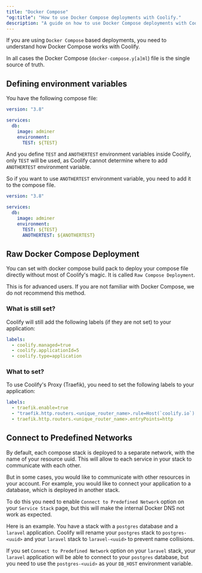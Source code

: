 ```yaml
---
title: "Docker Compose"
"og:title": "How to use Docker Compose deployments with Coolify."
description: "A guide on how to use Docker Compose deployments with Coolify."
---
```


If you are using `Docker Compose` based deployments, you need to understand how Docker Compose works with Coolify.

In all cases the Docker Compose (`docker-compose.y[a]ml`) file is the single source of truth.

## Defining environment variables

You have the following compose file:

```yaml
version: "3.8"

services:
  db:
    image: adminer
    environment:
      TEST: ${TEST}
```

And you define `TEST` and `ANOTHERTEST` environment variables inside Coolify, only `TEST` will be used, as Coolify cannot determine where to add `ANOTHERTEST` environment variable.

So if you want to use `ANOTHERTEST` environment variable, you need to add it to the compose file.

```yaml
version: "3.8"

services:
  db:
    image: adminer
    environment:
      TEST: ${TEST}
      ANOTHERTEST: ${ANOTHERTEST}
```

## Raw Docker Compose Deployment

You can set with docker compose build pack to deploy your compose file directly without most of Coolify's magic. It is called `Raw Compose Deployment`.


  This is for advanced users. If you are not familiar with Docker Compose, we do
  not recommend this method.


### What is still set?

Coolify will still add the following labels (if they are not set) to your application:

```yaml
labels:
  - coolify.managed=true
  - coolify.applicationId=5
  - coolify.type=application
```

### What to set?

To use Coolify's Proxy (Traefik), you need to set the following labels to your application:

```yaml
labels:
  - traefik.enable=true
  - "traefik.http.routers.<unique_router_name>.rule=Host(`coolify.io`) && PathPrefix(`/`)"
  - traefik.http.routers.<unique_router_name>.entryPoints=http
```

## Connect to Predefined Networks

By default, each compose stack is deployed to a separate network, with the name of your resource uuid. This will allow to each service in your stack to communicate with each other.

But in some cases, you would like to communicate with other resources in your account. For example, you would like to connect your application to a database, which is deployed in another stack.

To do this you need to enable `Connect to Predefined Network` option on your `Service Stack` page, but this will make the internal Docker DNS not work as expected.

Here is an example. You have a stack with a `postgres` database and a `laravel` application. Coolify will rename your `postgres` stack to `postgres-<uuid>` and your `laravel` stack to `laravel-<uuid>` to prevent name collisions.

If you set `Connect to Predefined Network` option on your `laravel` stack, your `laravel` application will be able to connect to your `postgres` database, but you need to use the `postgres-<uuid>` as your `DB_HOST` environment variable.
